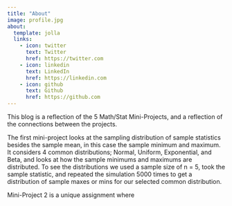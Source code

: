```yaml
---
title: "About"
image: profile.jpg
about:
  template: jolla
  links:
    - icon: twitter
      text: Twitter
      href: https://twitter.com
    - icon: linkedin
      text: LinkedIn
      href: https://linkedin.com
    - icon: github
      text: Github
      href: https://github.com
---
```


This blog is a reflection of the 5 Math/Stat Mini-Projects, and a reflection of the connections between the projects.

The first mini-project looks at the sampling distribution of sample statistics besides the sample mean, in this case the sample minimum and maximum. It considers 4 common distributions; Normal, Uniform, Exponential, and Beta, and looks at how the sample minimums and maximums are distributed. To see the distributions we used a sample size of n = 5, took the sample statistic, and repeated the simulation 5000 times to get a distribution of sample maxes or mins for our selected common distribution. 

Mini-Project 2 is a unique assignment where 


